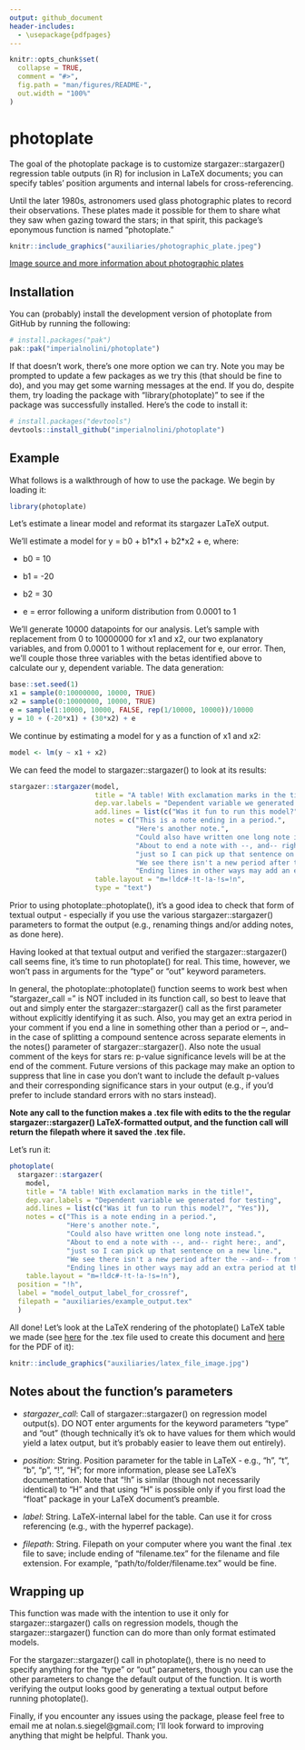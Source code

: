 ```yaml
---
output: github_document
header-includes:
  - \usepackage{pdfpages}
---
```


<!-- README.md is generated from README.Rmd. Please edit that file -->

```r
knitr::opts_chunk$set(
  collapse = TRUE,
  comment = "#>",
  fig.path = "man/figures/README-",
  out.width = "100%"
)
```

# photoplate

<!-- badges: start -->
<!-- badges: end -->

The goal of the photoplate package is to customize stargazer::stargazer() regression table outputs (in R) for inclusion in LaTeX documents; you can specify tables' position arguments and internal labels for cross-referencing.

Until the later 1980s, astronomers used glass photographic plates to record their observations. These plates made it possible for them to share what they saw when gazing toward the stars; in that spirit, this package's eponymous function is named "photoplate."

```r
knitr::include_graphics("auxiliaries/photographic_plate.jpeg")
```
[Image source and more information about photographic plates](https://www.smithsonianmag.com/science-nature/obsolete-art-mapping-skies-glass-plates-can-still-teach-us-180971890/)


## Installation

You can (probably) install the development version of photoplate from GitHub by running the following:

```r
# install.packages("pak")
pak::pak("imperialnolini/photoplate")
```

If that doesn't work, there's one more option we can try. Note you may be prompted to update a few packages as we try this (that should be fine to do), and you may get some warning messages at the end. If you do, despite them, try loading the package with "library(photoplate)" to see if the package was successfully installed. Here's the code to install it:

```r
# install.packages("devtools")
devtools::install_github("imperialnolini/photoplate")
```


## Example

What follows is a walkthrough of how to use the package. We begin by loading it:

```r
library(photoplate)
```


Let's estimate a linear model and reformat its stargazer LaTeX output.

We'll estimate a model for y = b0 + b1\*x1 + b2\*x2 + e, where:

  * b0 = 10
  
  * b1 = -20
  
  * b2 = 30
  
  * e = error following a uniform distribution from 0.0001 to 1
  
 
We'll generate 10000 datapoints for our analysis. Let's sample with replacement from 0 to 10000000 for x1 and x2, our two explanatory variables, and from 0.0001 to 1 without replacement for e, our error. Then, we'll couple those three variables with the betas identified above to calculate our y, dependent variable. The data generation:
```r
base::set.seed(1)
x1 = sample(0:10000000, 10000, TRUE)
x2 = sample(0:10000000, 10000, TRUE)
e = sample(1:10000, 10000, FALSE, rep(1/10000, 10000))/10000
y = 10 + (-20*x1) + (30*x2) + e
```

We continue by estimating a model for y as a function of x1 and x2:
```r
model <- lm(y ~ x1 + x2)
```

We can feed the model to stargazer::stargazer() to look at its results:
```r
stargazer::stargazer(model,
                     title = "A table! With exclamation marks in the title!",
                     dep.var.labels = "Dependent variable we generated for testing",
                     add.lines = list(c("Was it fun to run this model?", "Yes")),
                     notes = c("This is a note ending in a period.",
                               "Here's another note.",
                               "Could also have written one long note instead.",
                               "About to end a note with --, and-- right here:, and",
                               "just so I can pick up that sentence on a new line.",
                               "We see there isn't a new period after the --and-- from that line.",
                               "Ending lines in other ways may add an extra period at the end."),
                     table.layout = "m=!ldc#-!t-!a-!s=!n",
                     type = "text")
```

Prior to using photoplate::photoplate(), it's a good idea to check that form of textual output - especially if you use the various stargazer::stargazer() parameters to format the output (e.g., renaming things and/or adding notes, as done here).

Having looked at that textual output and verified the stargazer::stargazer() call seems fine, it's time to run photoplate() for real. This time, however, we won't pass in arguments for the "type" or "out" keyword parameters.

In general, the photoplate::photoplate() function seems to work best when "stargazer_call = "  is NOT included in its function call, so best to leave that out and simply enter the stargazer::stargazer() call as the first parameter without explicitly identifying it as such. Also, you may get an extra period in your comment if you end a line in something other than a period or --, and-- in the case of splitting a compound sentence across separate elements in the notes() parameter of stargazer::stargazer(). Also note the usual comment of the keys for stars re: p-value significance levels will be at the end of the comment. Future versions of this package may make an option to suppress that line in case you don't want to include the default p-values and their corresponding significance stars in your output (e.g., if you'd prefer to include standard errors with no stars instead).

**Note any call to the function makes a .tex file with edits to the the regular stargazer::stargazer() LaTeX-formatted output, and the function call will return the filepath where it saved the .tex file.**

Let's run it:
```r
photoplate(
  stargazer::stargazer(
    model,
    title = "A table! With exclamation marks in the title!",
    dep.var.labels = "Dependent variable we generated for testing",
    add.lines = list(c("Was it fun to run this model?", "Yes")),
    notes = c("This is a note ending in a period.",
              "Here's another note.",
              "Could also have written one long note instead.",
              "About to end a note with --, and-- right here:, and",
              "just so I can pick up that sentence on a new line.",
              "We see there isn't a new period after the --and-- from that line.",
              "Ending lines in other ways may add an extra period at the end."),
    table.layout = "m=!ldc#-!t-!a-!s=!n"),
  position = "!h",
  label = "model_output_label_for_crossref",
  filepath = "auxiliaries/example_output.tex"
  )
```

All done! Let's look at the LaTeX rendering of the photoplate() LaTeX table we made (see [here](auxiliaries/latex_file.tex) for the .tex file used to create this document and [here](auxiliaries/latex_file.pdf) for the PDF of it):

```r
knitr::include_graphics("auxiliaries/latex_file_image.jpg")
```



## Notes about the function's parameters

* *stargazer_call*: Call of stargazer::stargazer() on regression model output(s). DO NOT enter arguments for the keyword parameters "type" and "out" (though technically it's ok to have values for them which would yield a latex output, but it's probably easier to leave them out entirely).

* *position*: String. Position parameter for the table in LaTeX - e.g., "h", "t", "b", "p", "!", "H"; for more information, please see LaTeX's documentation. Note that "!h" is similar (though not necessarily identical) to "H" and that using "H" is possible only if you first load the "float" package in your LaTeX document's preamble.

* *label*: String. LaTeX-internal label for the table. Can use it for cross referencing (e.g., with the hyperref package).

* *filepath*: String. Filepath on your computer where you want the final .tex file to save; include ending of "filename.tex" for the filename and file extension. For example, "path/to/folder/filename.tex" would be fine.


## Wrapping up

This function was made with the intention to use it only for stargazer::stargazer() calls on regression models, though the stargazer::stargazer() function can do more than only format estimated models.

For the stargazer::stargazer() call in photoplate(), there is no need to specify anything for the "type" or "out" parameters, though you can use the other parameters to change the default output of the function. It is worth verifying the output looks good by generating a textual output before running photoplate().

Finally, if you encounter any issues using the package, please feel free to email me at nolan.s.siegel@gmail.com; I'll look forward to improving anything that might be helpful. Thank you.
